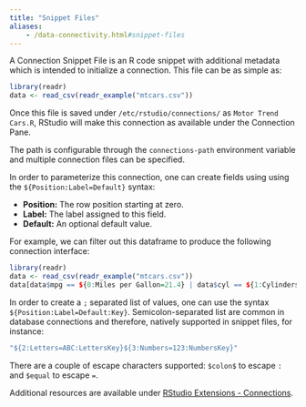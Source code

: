 ```yaml
---
title: "Snippet Files"
aliases:
	- /data-connectivity.html#snippet-files
---
```


A Connection Snippet File is an R code snippet with additional metadata which is intended to initialize a connection. This file can be as simple as:

```r
library(readr)
data <- read_csv(readr_example("mtcars.csv"))
```

Once this file is saved under `/etc/rstudio/connections/` as `Motor Trend Cars.R`, RStudio will make this connection as available under the Connection Pane.

The path is configurable through the `connections-path` environment variable and multiple connection files can be specified.

In order to parameterize this connection, one can create fields using using the `${Position:Label=Default}` syntax:

- **Position:** The row position starting at zero.
- **Label:** The label assigned to this field.
- **Default:** An optional default value.

For example, we can filter out this dataframe to produce the following connection interface:

```r
library(readr)
data <- read_csv(readr_example("mtcars.csv"))
data[data$mpg == ${0:Miles per Gallon=21.4} | data$cyl == ${1:Cylinders=6}, ]
```

In order to create a `;` separated list of values, one can use the syntax `${Position:Label=Default:Key}`. Semicolon-separated list are common in database connections and therefore, natively supported in snippet files, for instance:

```r
"${2:Letters=ABC:LettersKey}${3:Numbers=123:NumbersKey}"
```

There are a couple of escape characters supported: `$colon$` to escape `:` and `$equal` to escape `=`.

Additional resources are available under [RStudio Extensions - Connections](https://rstudio.github.io/rstudio-extensions/rstudio-connections.html ).
